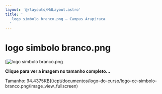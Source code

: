 ```yaml
---
layout: '@/layouts/MdLayout.astro'
title: '
   logo simbolo branco.png — Campus Arapiraca
  '
---
```




logo simbolo branco.png
=======================








[![logo simbolo branco.png](https://arapiraca.ufal.br/graduacao/ciencia-da-computacao/documentos/logo-do-curso/logo-cc-simbolo-branco.png/@@images/7cb54b76-d0cf-42f4-90f9-8bfdfa518857.png "logo simbolo branco.png")



**Clique para ver a imagem no tamanho completo…** 

 Tamanho: 94.4375KB](/cpt/documentos/logo-do-curso/logo-cc-simbolo-branco.png/image_view_fullscreen)









